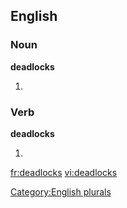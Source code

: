 
==English==

===Noun===
'''deadlocks'''

# {{plural of |[[deadlock]]}}

===Verb===
'''deadlocks'''

# {{third-person singular of|[[deadlock]]}}

[[Category:English plurals]]

[[fr:deadlocks]]
[[vi:deadlocks]]